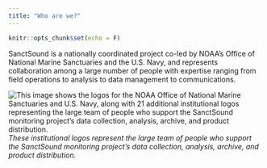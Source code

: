 ```yaml
---
title: "Who are we?"
---
```


```r
knitr::opts_chunk$set(echo = F)
```

SanctSound is a nationally coordinated project co-led by NOAA’s Office of National Marine Sanctuaries and the U.S. Navy, and represents collaboration among a large number of people with expertise ranging from field operations to analysis to data management to communications.  

![This image shows the logos for the NOAA Office of National Marine Sanctuaries and U.S. Navy, along with 21 additional institutional logos representing the large team of people who support the SanctSound monitoring project’s data collection, analysis, archive, and product distribution.](./images/who.png)
_These institutional logos represent the large team of people who support the SanctSound monitoring project’s data collection, analysis, archive, and product distribution._


